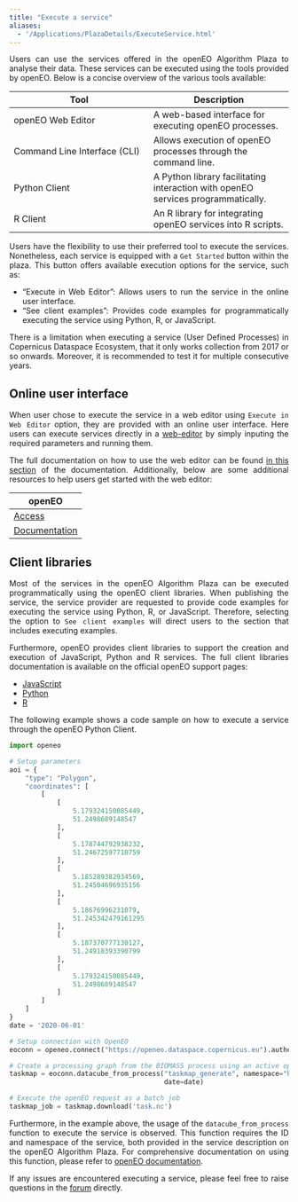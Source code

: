 ```yaml
---
title: "Execute a service"
aliases: 
  - '/Applications/PlazaDetails/ExecuteService.html'
---
```


<div style="text-align: justify">

Users can use the services offered in the openEO Algorithm Plaza to analyse their data. These services can be executed using the tools provided by openEO. Below is a concise overview of the various tools available:


| Tool | Description | 
| --- | --- |
| openEO Web Editor | A web-based interface for executing openEO processes. | 
| Command Line Interface (CLI)	 | Allows execution of openEO processes through the command line. | 
| Python Client | 	A Python library facilitating interaction with openEO services programmatically. | 
| R Client	 | An R library for integrating openEO services into R scripts. | 


Users have the flexibility to use their preferred tool to execute the services. Nonetheless, each service is equipped with a `Get Started` button within the plaza. This button offers available execution options for the service, such as:

* "Execute in Web Editor": Allows users to run the service in the online user interface.
* "See client examples": Provides code examples for programmatically executing the service using Python, R, or JavaScript.

::: {.callout-important}

There is a limitation when executing a service (User Defined Processes) in Copernicus Dataspace Ecosystem, that it only works collection from 2017 or so onwards. Moreover, it is recommended to test it for multiple consecutive years.

:::

## Online user interface

When user chose to execute the service in a web editor using `Execute in Web Editor` option, they are provided with an online user interface. Here users can execute services directly in a [web-editor](https://openeo.dataspace.copernicus.eu/){target='_blank'} by simply inputing the required parameters and running them. 

The full documentation on how to use the web editor can be found [in this section](../WebEditor.qmd) of the documentation. Additionally, below are some additional resources to help users get started with the web editor:

|openEO|
|---|
| [Access](https://openeo.dataspace.copernicus.eu){target="_blank"} |
| [Documentation](https://documentation.dataspace.copernicus.eu/APIs/openEO/openEO.html){target="_blank"} |

## Client libraries

Most of the services in the openEO Algorithm Plaza can be executed programmatically using the openEO client libraries. When publishing the service, the service provider are requested to provide code examples for executing the service using Python, R, or JavaScript. Therefore, selecting the option to `See client examples` will direct users to the section that includes executing examples.

Furthermore, openEO provides client libraries to support the creation and execution of JavaScript, Python and R services. The full client libraries documentation is available on the official openEO support pages:

* [JavaScript](https://documentation.dataspace.copernicus.eu/APIs/openEO/JavaScript_Client/JavaScript.html){target="_blank"}
* [Python](https://documentation.dataspace.copernicus.eu/APIs/openEO/Python_Client/Python.html){target="_blank"}
* [R](https://documentation.dataspace.copernicus.eu/APIs/openEO/R_Client/R.html){target="_blank"}

The following example shows a code sample on how to execute a service through the openEO Python Client.

```python
import openeo

# Setup parameters
aoi = {
    "type": "Polygon",
    "coordinates": [
        [
            [
                5.179324150085449,
                51.2498689148547
            ],
            [
                5.178744792938232,
                51.24672597710759
            ],
            [
                5.185289382934569,
                51.24504696935156
            ],
            [
                5.18676996231079,
                51.245342479161295
            ],
            [
                5.187370777130127,
                51.24918393390799
            ],
            [
                5.179324150085449,
                51.2498689148547
            ]
        ]
    ]
}
date = '2020-06-01'

# Setup connection with OpenEO
eoconn = openeo.connect("https://openeo.dataspace.copernicus.eu").authenticate_oidc("egi")

# Create a processing graph from the BIOMASS process using an active openEO connection
taskmap = eoconn.datacube_from_process("taskmap_generate", namespace="https://openeo.dataspace.copernicus.eu/openeo/1.0/processes/u:123456/taskmap_generate", aoi=aoi,
                                       date=date)

# Execute the openEO request as a batch job
taskmap_job = taskmap.download('task.nc')

```

Furthermore, in the example above, the usage of the `datacube_from_process` function to execute the service is observed. This function requires the ID and namespace of the service, both provided in the service description on the openEO Algorithm Plaza. For comprehensive documentation on using this function, please refer to [openEO documentation](https://open-eo.github.io/openeo-python-client/datacube_construction.html#datacube-from-process){target="_blank"}.


If any issues are encountered executing a service, please feel free to raise questions in the [forum](https://forum.dataspace.copernicus.eu/){target="_blank"} directly. 